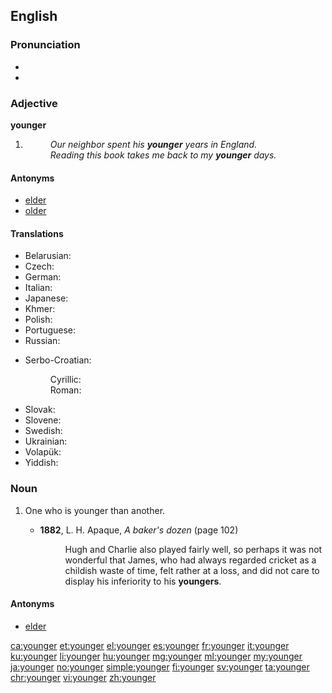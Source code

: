 ==English==

===Pronunciation===
* {{audio|en-us-younger.ogg|Audio (US)}}
* {{rhymes|ʌŋɡə(r)}}

===Adjective===
'''younger'''

# {{en-comparative of|young}}
#: ''Our neighbor spent his '''younger''' years in England.''
#: ''Reading this book takes me back to my '''younger''' days.''

====Antonyms====
* [[elder]]
* [[older]]

====Translations====
{{trans-top|in an earlier period of life}}
* Belarusian: {{t|be|малодшы|tr=malódšy|sc=Cyrl}}
* Czech: {{t+|cs|mladší}}
* German: {{t+|de|jünger}}
* Italian: {{t+|it|minore}}
* Japanese: {{t|ja|年下|tr=とししたの, toshishita no|alt=年下の|sc=Jpan}}
* Khmer: {{t|km|ក្មេងជាង|tr=kmeeng jieng|sc=Khmr}}
* Polish: {{t|pl|młodszy}}
* Portuguese: {{t|pt|[[mais]] [[jovem]]}}
* Russian: {{t+|ru|младший|tr=mládšij}}
{{trans-mid}}
* Serbo-Croatian:
*: Cyrillic: {{t|sh|млађи}}
*: Roman: {{t|sh|mlađi}}
* Slovak: {{t|sk|mladší}}
* Slovene: {{t+|sl|mlajši}}
* Swedish: {{t+|sv|yngre}}
* Ukrainian: {{t|uk|молодший|tr=molódšyj|sc=Cyrl}}
* Volapük: {{t|vo|yunikum}}
* Yiddish: {{t|yi|ייִנגער|sc=Hebr}}
{{trans-bottom}}

===Noun===
{{en-noun}}

# {{context|rare|lang=en}} One who is younger than another.
#* '''1882''', L. H. Apaque, ''A baker's dozen'' (page 102)
#*: Hugh and Charlie also played fairly well, so perhaps it was not wonderful that James, who had always regarded cricket as a childish waste of time, felt rather at a loss, and did not care to display his inferiority to his '''youngers'''.

====Antonyms====
* [[elder]]

[[ca:younger]]
[[et:younger]]
[[el:younger]]
[[es:younger]]
[[fr:younger]]
[[it:younger]]
[[ku:younger]]
[[li:younger]]
[[hu:younger]]
[[mg:younger]]
[[ml:younger]]
[[my:younger]]
[[ja:younger]]
[[no:younger]]
[[simple:younger]]
[[fi:younger]]
[[sv:younger]]
[[ta:younger]]
[[chr:younger]]
[[vi:younger]]
[[zh:younger]]